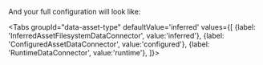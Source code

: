 
<PartBatchSpecPassthrough />

And your full configuration will look like:

<Tabs
  groupId="data-asset-type"
  defaultValue='inferred'
  values={[
  {label: 'InferredAssetFilesystemDataConnector', value:'inferred'},
  {label: 'ConfiguredAssetDataConnector', value:'configured'},
  {label: 'RuntimeDataConnector', value:'runtime'},
  ]}>

  <TabItem value="inferred">

```python name="inferred spark datasource_config post batch_spec_passthrough definition"
```

  </TabItem>
  <TabItem value="configured">

```python name="configured spark datasource_config post batch_spec_passthrough definition"
```

      
  </TabItem>
  <TabItem value="runtime">

```python name="runtime spark datasource_config post batch_spec_passthrough definition"
```


  </TabItem>
  </Tabs>